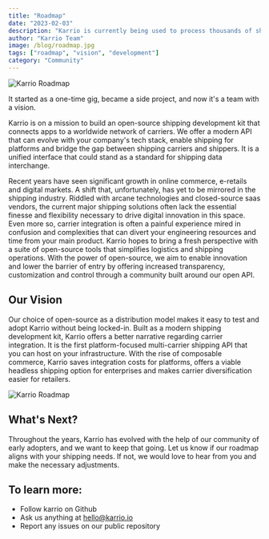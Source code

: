 ```yaml
---
title: "Roadmap"
date: "2023-02-03"
description: "Karrio is currently being used to process thousands of shipping transactions every day, and we are just getting started."
author: "Karrio Team"
image: /blog/roadmap.jpg
tags: ["roadmap", "vision", "development"]
category: "Community"
---
```


![Karrio Roadmap](/blog/roadmap.jpg)

It started as a one-time gig, became a side project, and now it's a team with a vision.

Karrio is on a mission to build an open-source shipping development kit that connects apps to a worldwide network of carriers. We offer a modern API that can evolve with your company's tech stack, enable shipping for platforms and bridge the gap between shipping carriers and shippers. It is a unified interface that could stand as a standard for shipping data interchange.

Recent years have seen significant growth in online commerce, e-retails and digital markets. A shift that, unfortunately, has yet to be mirrored in the shipping industry. Riddled with arcane technologies and closed-source saas vendors, the current major shipping solutions often lack the essential finesse and flexibility necessary to drive digital innovation in this space. Even more so, carrier integration is often a painful experience mired in confusion and complexities that can divert your engineering resources and time from your main product. Karrio hopes to bring a fresh perspective with a suite of open-source tools that simplifies logistics and shipping operations. With the power of open-source, we aim to enable innovation and lower the barrier of entry by offering increased transparency, customization and control through a community built around our open API.

## Our Vision

Our choice of open-source as a distribution model makes it easy to test and adopt Karrio without being locked-in. Built as a modern shipping development kit, Karrio offers a better narrative regarding carrier integration. It is the first platform-focused multi-carrier shipping API that you can host on your infrastructure. With the rise of composable commerce, Karrio saves integration costs for platforms, offers a viable headless shipping option for enterprises and makes carrier diversification easier for retailers.

![Karrio Roadmap](/blog/roadmap.png)

## What's Next?

Throughout the years, Karrio has evolved with the help of our community of early adopters, and we want to keep that going. Let us know if our roadmap aligns with your shipping needs. If not, we would love to hear from you and make the necessary adjustments.

## To learn more:

- Follow karrio on Github
- Ask us anything at hello@karrio.io
- Report any issues on our public repository
